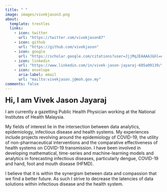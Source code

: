 ```yaml
---
title: " "
image: images/vivekjason3.png
about:
  template: trestles
  links:
    - icon: twitter
      url: "https://twitter.com/vivekjason87"
    - icon: github
      url: "https://github.com/vivekjason"
    - icon: google
      url: "https://scholar.google.com/citations?user=JjjMqJEAAAAJ&hl=en&authuser=1"
    - icon: linkedin
      url: "https://www.linkedin.com/in/vivek-jason-jayaraj-605a09139/"  
    - icon: envelope
      aria-label: email 
      url: "mailto:vivekjason.j@moh.gov.my"
comments: false
---
```


::: column-body
<font size= "5"> **Hi, I am Vivek Jason Jayaraj** </font>

I am currently a gazetting Public Health Physician working at the National Institutes of Health Malaysia.

My fields of interest lie in the intersection between data analytics, epidemiology, infectious disease and health systems. My experiences include projects revolving around the epidemiology of COVID-19, the utility of non-pharmaceutical interventions and the comparative effectiveness of health systems on COVID-19 transmission. I have been involved in developing mathematical, time-series and machine-learning models and analytics in forecasting infectious diseases, particularly dengue, COVID-19 and hand, foot and mouth disease (HFMD).

I believe that it is within the synergism between data and compassion that we find a better future. As such I strive to decrease the latencies of data solutions within infectious disease and the health system.

:::
